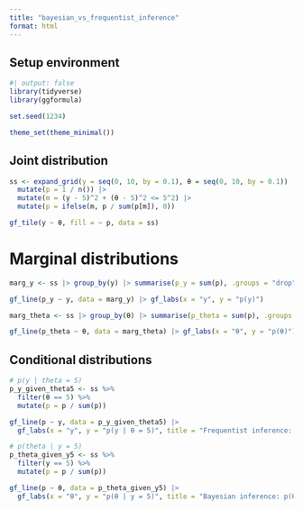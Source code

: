 ```yaml
---
title: "bayesian_vs_frequentist_inference"
format: html
---
```


## Setup environment

```r
#| output: false
library(tidyverse)
library(ggformula)

set.seed(1234)

theme_set(theme_minimal())
```

## Joint distribution

```r
ss <- expand_grid(y = seq(0, 10, by = 0.1), θ = seq(0, 10, by = 0.1)) |>
  mutate(p = 1 / n()) |>
  mutate(m = (y - 5)^2 + (θ - 5)^2 <= 5^2) |>
  mutate(p = ifelse(m, p / sum(p[m]), 0))

gf_tile(y ~ θ, fill = ~ p, data = ss)
```

# Marginal distributions

```r
marg_y <- ss |> group_by(y) |> summarise(p_y = sum(p), .groups = "drop")

gf_line(p_y ~ y, data = marg_y) |> gf_labs(x = "y", y = "p(y)")
```

```r
marg_theta <- ss |> group_by(θ) |> summarise(p_theta = sum(p), .groups = "drop")

gf_line(p_theta ~ θ, data = marg_theta) |> gf_labs(x = "θ", y = "p(θ)")
```


## Conditional distributions

```r
# p(y | theta = 5)
p_y_given_theta5 <- ss %>%
  filter(θ == 5) %>%
  mutate(p = p / sum(p))

gf_line(p ~ y, data = p_y_given_theta5) |>  
  gf_labs(x = "y", y = "p(y | θ = 5)", title = "Frequentist inference: p(y | θ = 5)")
```

```r
# p(theta | y = 5)
p_theta_given_y5 <- ss %>%
  filter(y == 5) %>%
  mutate(p = p / sum(p))

gf_line(p ~ θ, data = p_theta_given_y5) |> 
  gf_labs(x = "θ", y = "p(θ | y = 5)", title = "Bayesian inference: p(θ | y = 5)")
```
